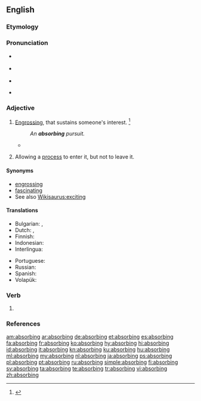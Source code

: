 ==English==

===Etymology===
{{suffix|absorb|ing|lang=en}}

===Pronunciation===
* {{a|RP}} {{IPA|/əbˈzɔː.bɪŋ/|/əbˈsɔː.bɪŋ/|lang=en}}
* {{a|US}} {{IPA|/æbˈzɔr.bɪŋ/|/æbˈsɔɹ.bɪŋ/|/əbˈzɔr.bɪŋ/|/əbˈsɔɹ.bɪŋ/|lang=en}}
* {{audio|en-us-absorbing.ogg|Audio (US)|lang=en}}

* {{rhymes|ɔː(r)bɪŋ|lang=en}}

===Adjective===
{{en-adj}}

# [[engross|Engrossing]], that sustains someone's interest. {{defdate|First attested in the mid 18<sup>th</sup> century.}}<ref name=SOED>{{R:SOED5|page=9}}</ref>
#: ''An '''absorbing''' pursuit.''
#* {{quote-news|year=2011
|date=October 29
|author=Neil Johnston
|title=Norwich   3 - 3   Blackburn
|work=BBC Sport
|url=http://news.bbc.co.uk/sport2/hi/football/15413656.stm
|page=
|passage=It was a dramatic finish to an '''absorbing''', fast-paced game but Blackburn will be deeply unhappy with referee Anthony Taylor as Nzonzi's handball was harsh.}}
# {{context|statistics|of a [[state]]|lang=en}} Allowing a [[process]] to enter it, but not to leave it.

====Synonyms====
* [[engrossing]]
* [[fascinating]]
* See also [[Wikisaurus:exciting]]

====Translations====
{{trans-top|engrossing}}
* Bulgarian: {{t+|bg|поглъщащ}}, {{t+|bg|увлекателен}}
* Dutch: {{t+|nl|boeiend}}, {{t+|nl|grijpend}}
* Finnish: {{t|fi|mukaansatempaava}}
* Indonesian: {{t+|id|penyerap}}
* Interlingua: {{t|ia|absorbente}}
{{trans-mid}}
* Portuguese: {{t+|pt|absorvente}}
* Russian: {{t+|ru|увлекательный|m}}
* Spanish: {{t+|es|absorbente}}
* Volapük: {{t|vo|änüsugön}}
{{trans-bottom}}
{{trans-top|math: of a state}}
{{trans-mid}}
{{trans-bottom}}

===Verb===
{{head|en|present participle}}

# {{present participle of|absorb|lang=en}}

===References===
<references/>

[[am:absorbing]]
[[ar:absorbing]]
[[de:absorbing]]
[[et:absorbing]]
[[es:absorbing]]
[[fa:absorbing]]
[[fr:absorbing]]
[[ko:absorbing]]
[[hy:absorbing]]
[[hi:absorbing]]
[[id:absorbing]]
[[it:absorbing]]
[[kn:absorbing]]
[[ku:absorbing]]
[[hu:absorbing]]
[[ml:absorbing]]
[[my:absorbing]]
[[nl:absorbing]]
[[ja:absorbing]]
[[ps:absorbing]]
[[pl:absorbing]]
[[pt:absorbing]]
[[ru:absorbing]]
[[simple:absorbing]]
[[fi:absorbing]]
[[sv:absorbing]]
[[ta:absorbing]]
[[te:absorbing]]
[[tr:absorbing]]
[[vi:absorbing]]
[[zh:absorbing]]